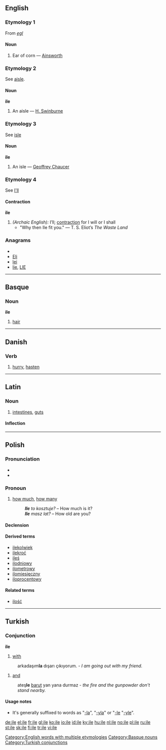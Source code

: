 {{also|Ile|île}}
==English==

===Etymology 1===
From {{etyl|ang}} ''[[egl]]''

====Noun====
{{infl|en|noun}}

# {{obsolete}} Ear of corn &mdash; [[Ainsworth]]

===Etymology 2===
See [[aisle]].

====Noun====
'''ile'''

# {{obsolete}} An aisle &mdash; [[H. Swinburne]]

===Etymology 3===
See [[isle]]

====Noun====
'''ile'''

# {{obsolete}} An isle &mdash; [[w:Geoffrey Chaucer|Geoffrey Chaucer]]

===Etymology 4===
See [[I'll]]

====Contraction====
'''ile'''

# ''(Archaic English):'' I’ll; [[contraction]] for I will or I shall
#* "Why then Ile fit you." &mdash; T. S. Eliot’s <i>The Waste Land</i>

===Anagrams===
* {{alphagram|eil}}
* [[Eli#English|Eli]]
* [[lei#English|lei]]
* [[lie#English|lie]], [[LIE#English|LIE]]

[[Category:English words with multiple etymologies]]

----

==Basque==

===Noun===
'''ile'''

# [[hair]]

[[Category:Basque nouns]]

----

==Danish==

===Verb===
{{da-verb|il|ile|iler|ilede|har|ilet}}

# [[hurry]], [[hasten]]

----

==Latin==

===Noun===
{{la-noun|īle|ilis|īlis|n|third}}

# [[intestines]], [[guts]]

====Inflection====
{{la-decl-3rd-INEUT|īle|īle|īl}}
----

==Polish==

===Pronunciation===
* {{IPA|/ilɛ/|lang=pl}}
* {{audio|Pl-ile.ogg|audio}}

===Pronoun===
{{infl|pl|pronoun|g=p}}

# [[how much]], [[how many]]
#:'''''Ile''' to kosztuje?'' – How much is it?
#:'''''Ile''' masz lat?'' – How old are you?

====Declension====
{{pl-decl-noun-pl
|ile
|ilu
|ilu
|ile/ilu
|iloma/ilu
|ilu
|–
}}

====Derived terms====
* [[ilekolwiek]]
* [[ilekroć]]
* [[ileś]]
* [[ilodniowy]]
* [[ilometrowy]]
* [[ilomiesięczny]]
* [[iloprocentowy]]

====Related terms====
* [[ilość]]

----

==Turkish==

===Conjunction===
'''ile'''

# [[with]]
: arkadaşım'''la''' dışarı çıkıyorum. - ''I am going out with my friend.''
# [[and]]
: ateş'''le''' [[barut]] yan yana durmaz - ''the fire and the gunpowder don't stand nearby.''

====Usage notes====
*It's generally suffixed to words as "[[-la]]", "[[-yla]]" or "[[-le]] "[[-yle]]".

[[Category:Turkish conjunctions]]

[[de:ile]]
[[el:ile]]
[[fr:ile]]
[[gl:ile]]
[[ko:ile]]
[[io:ile]]
[[id:ile]]
[[ky:ile]]
[[hu:ile]]
[[nl:ile]]
[[no:ile]]
[[pl:ile]]
[[ru:ile]]
[[st:ile]]
[[sk:ile]]
[[fi:ile]]
[[tr:ile]]
[[vi:ile]]